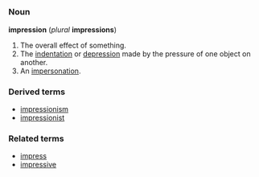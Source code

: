 =={{en}}==
===Noun===
'''impression''' (''plural'' '''impressions''')

#The overall effect of something.
#The [[indentation]] or [[depression]] made by the pressure of one object on another.
#An [[impersonation]].

===Derived terms===
*[[impressionism]]
*[[impressionist]]

===Related terms===
*[[impress]]
*[[impressive]]